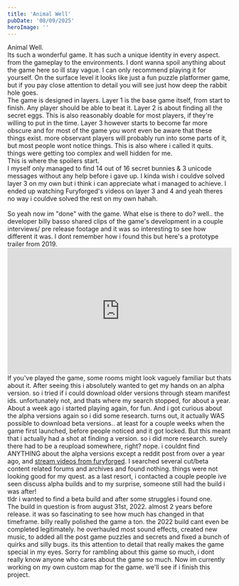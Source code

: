 ```yaml
---
title: 'Animal Well'
pubDate: '08/09/2025'
heroImage: ''
---
```

Animal Well. <br/>
Its such a wonderful game.
It has such a unique identity in every aspect. from the gameplay to the environments. I dont wanna spoil anything about the game here so ill stay vague. I can only recommend playing it for yourself. On the surface level it looks like just a fun puzzle platformer game, but if you pay close attention to detail you will see just how deep the rabbit hole goes. 
<br/>
The game is designed in layers. Layer 1 is the base game itself, from start to finish. Any player should be able to beat it. Layer 2 is about finding all the secret eggs. This is also reasonably doable for most players, if they're willing to put in the time. Layer 3 however starts to become far more obscure and for most of the game you wont even be aware that these things exist. more observant players will probably run into some parts of it, but most people wont notice things. This is also where i called it quits. things were getting too complex and well hidden for me. 
<br/>
This is where the spoilers start.
<br/>
<span class="spoiler">I myself only managed to find 14 out of 16 secret bunnies & 3 unicode messages without any help before i gave up. I kinda wish i couldve solved layer 3 on my own but i think i can appreciate what i managed to achieve. I ended up watching Furyforged's videos on layer 3 and 4 and yeah theres no way i couldve solved the rest on my own hahah. </span>
<br/>
<br/>
So yeah now im "done" with the game. What else is there to do? well.. the developer billy basso shared clips of the game's development in a couple interviews/ pre release footage and it was so interesting to see how different it was. I dont remember how i found this but here's a prototype trailer from 2019.
<span class="flow-center">
	<iframe style="width: 100%; aspect-ratio: 16/9;" src="https://www.youtube.com/embed/5q4OIVqKsEM?si=x_odu-67mC6mL4xu" title="YouTube video player" frameborder="0" allow="accelerometer; autoplay; clipboard-write; encrypted-media; gyroscope; picture-in-picture; web-share" referrerpolicy="strict-origin-when-cross-origin" allowfullscreen></iframe>
</span>
<br/>
If you've played the game, some rooms might look vaguely familiar but thats about it. After seeing this i absolutely wanted to get my hands on an alpha version. so i tried if i could download older versions through steam manifest ids. unfortunately not, and thats where my search stopped, for about a year. About a week ago i started playing again, for fun. And i got curious about the alpha versions again so i did some research. turns out, it actually WAS possible to download beta versions.. at least for a couple weeks when the game first launched, before people noticed and it got locked. But this meant that i actually had a shot at finding a version. so i did more research. surely there had to be a reupload somewhere, right? nope. i couldnt find ANYTHING about the alpha versions except a reddit post from over a year ago, and [stream videos from furyforged](https://www.youtube.com/watch?v=_QUaB4Vx7xc&list=PLhswFeCZrtXsAPsPARoRZnDWI2t8HYIBM). I searched several cut/beta content related forums and archives and found nothing. things were not looking good for my quest. as a last resort, i contacted a couple people ive seen discuss alpha builds and to my surprise, someone still had the build i was after! 
<br/>
tldr i wanted to find a beta build and after some struggles i found one.
<br/>
The build in question is from august 31st, 2022. almost 2 years before release. it was so fascinating to see how much has changed in that timeframe. billy really polished the game a ton. the 2022 build cant even be completed legitimately. he overhauled most sound effects, created new music, to added all the post game puzzles and secrets and fixed a bunch of quirks and silly bugs. its this attention to detail that really makes the game special in my eyes. Sorry for rambling about this game so much, i dont really know anyone who cares about the game so much. Now im currently working on my own custom map for the game. we'll see if i finish this project.